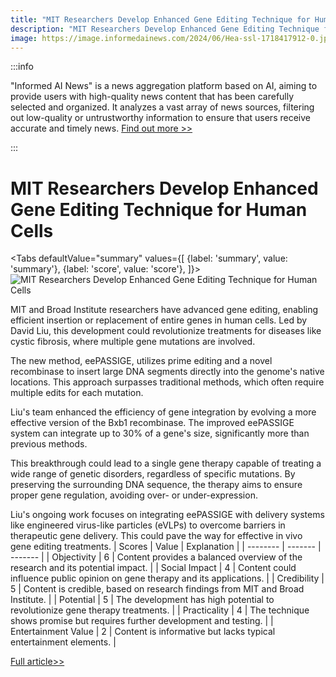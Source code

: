 ```yaml
---
title: "MIT Researchers Develop Enhanced Gene Editing Technique for Human Cells"
description: "MIT Researchers Develop Enhanced Gene Editing Technique for Human Cells"
image: https://image.informedainews.com/2024/06/Hea-ssl-1718417912-0.jpg
---
```



:::info

"Informed AI News" is a news aggregation platform based on AI, aiming to provide users with high-quality news content that has been carefully selected and organized. It analyzes a vast array of news sources, filtering out low-quality or untrustworthy information to ensure that users receive accurate and timely news.  [Find out more >>](/)

:::

# MIT Researchers Develop Enhanced Gene Editing Technique for Human Cells


<Tabs
	defaultValue="summary"
	values={[
	{label: 'summary', value: 'summary'},
	{label: 'score', value: 'score'},
]}>
<TabItem value="summary">
<img
  src="https://image.informedainews.com/2024/06/Hea-ssl-1718417912-0.jpg"
  alt="MIT Researchers Develop Enhanced Gene Editing Technique for Human Cells"
/>



MIT and Broad Institute researchers have advanced gene editing, enabling efficient insertion or replacement of entire genes in human cells. Led by David Liu, this development could revolutionize treatments for diseases like cystic fibrosis, where multiple gene mutations are involved.

The new method, eePASSIGE, utilizes prime editing and a novel recombinase to insert large DNA segments directly into the genome's native locations. This approach surpasses traditional methods, which often require multiple edits for each mutation.

Liu's team enhanced the efficiency of gene integration by evolving a more effective version of the Bxb1 recombinase. The improved eePASSIGE system can integrate up to 30% of a gene's size, significantly more than previous methods.

This breakthrough could lead to a single gene therapy capable of treating a wide range of genetic disorders, regardless of specific mutations. By preserving the surrounding DNA sequence, the therapy aims to ensure proper gene regulation, avoiding over- or under-expression.

Liu's ongoing work focuses on integrating eePASSIGE with delivery systems like engineered virus-like particles (eVLPs) to overcome barriers in therapeutic gene delivery. This could pave the way for effective in vivo gene editing treatments.
</TabItem>
<TabItem value="score">
	| Scores     | Value   | Explanation |
	| -------- | ------- | ------- |
	| Objectivity  | 6    | Content provides a balanced overview of the research and its potential impact.    |
	| Social Impact | 4     | Content could influence public opinion on gene therapy and its applications.    |
	| Credibility    | 5    | Content is credible, based on research findings from MIT and Broad Institute.    |
	| Potential    | 5    | The development has high potential to revolutionize gene therapy treatments.    |
	| Practicality    | 4    | The technique shows promise but requires further development and testing.    |
	| Entertainment Value    | 2    | Content is informative but lacks typical entertainment elements.    |
</TabItem>
</Tabs>

[Full article>>](https://www.cnbeta.com.tw/articles/science/1434711.htm)
